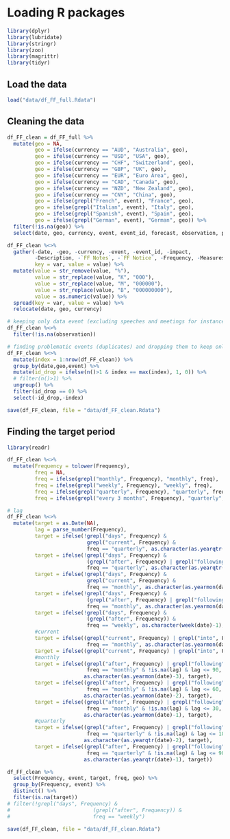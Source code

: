 # Loading R packages
```r
library(dplyr)
library(lubridate)
library(stringr)
library(zoo)
library(magrittr)
library(tidyr)
```

## Load the data
```r
load("data/df_FF_full.Rdata")
```

## Cleaning the data 
```r
df_FF_clean = df_FF_full %>%
  mutate(geo = NA,
         geo = ifelse(currency == "AUD", "Australia", geo),
         geo = ifelse(currency == "USD", "USA", geo),
         geo = ifelse(currency == "CHF", "Switzerland", geo),
         geo = ifelse(currency == "GBP", "UK", geo),
         geo = ifelse(currency == "EUR", "Euro Area", geo),
         geo = ifelse(currency == "CAD", "Canada", geo),
         geo = ifelse(currency == "NZD", "New Zealand", geo),
         geo = ifelse(currency == "CNY", "China", geo),
         geo = ifelse(grepl("French", event), "France", geo),
         geo = ifelse(grepl("Italian", event), "Italy", geo),
         geo = ifelse(grepl("Spanish", event), "Spain", geo),
         geo = ifelse(grepl("German", event), "German", geo)) %>%
  filter(!is.na(geo)) %>%
  select(date, geo, currency, event, event_id, forecast, observation, previous_obs, impact, Description, `FF Notes`, `FF Notice`, Frequency, Measures)

df_FF_clean %<>%
  gather(-date, -geo, -currency, -event, -event_id, -impact,
         -Description, -`FF Notes`, -`FF Notice`, -Frequency, -Measures,
         key = var, value = value) %>%
  mutate(value = str_remove(value, "%"),
         value = str_replace(value, "K", "000"),
         value = str_replace(value, "M", "000000"),
         value = str_replace(value, "B", "000000000"),
         value = as.numeric(value)) %>%
  spread(key = var, value = value) %>%
  relocate(date, geo, currency)

# keeping only data event (excluding speeches and meetings for instance)
df_FF_clean %<>%
  filter(!is.na(observation))

# finding problematic events (duplicates) and dropping them to keep only single events (for now)
df_FF_clean %<>%
  mutate(index = 1:nrow(df_FF_clean)) %>%
  group_by(date,geo,event) %>%
  mutate(id_drop = ifelse(n()>1 & index == max(index), 1, 0)) %>%
  # filter(n()>1) %>%
  ungroup() %>%
  filter(id_drop == 0) %>%
  select(-id_drop,-index)

save(df_FF_clean, file = "data/df_FF_clean.Rdata")
```

## Finding the target period
```r
library(readr)

df_FF_clean %<>%
  mutate(Frequency = tolower(Frequency),
         freq = NA,
         freq = ifelse(grepl("monthly", Frequency), "monthly", freq),
         freq = ifelse(grepl("weekly", Frequency), "weekly", freq),
         freq = ifelse(grepl("quarterly", Frequency), "quarterly", freq),
         freq = ifelse(grepl("every 3 months", Frequency), "quarterly", freq))

# lag
df_FF_clean %<>%
  mutate(target = as.Date(NA),
         lag = parse_number(Frequency),
         target = ifelse(!grepl("days", Frequency) &
                          grepl("current", Frequency) &
                          freq == "quarterly", as.character(as.yearqtr(date)), target),
         target = ifelse(!grepl("days", Frequency) &
                          (grepl("after", Frequency) | grepl("following", Frequency)) &
                          freq == "quarterly", as.character(as.yearqtr(date)-1), target),
         target = ifelse(!grepl("days", Frequency) &
                          grepl("current", Frequency) &
                          freq == "monthly", as.character(as.yearmon(date)), target),
         target = ifelse(!grepl("days", Frequency) &
                          (grepl("after", Frequency) | grepl("following", Frequency)) &
                          freq == "monthly", as.character(as.yearmon(date)-1), target),
         target = ifelse(!grepl("days", Frequency) &
                          (grepl("after", Frequency)) &
                          freq == "weekly", as.character(week(date)-1), target),
         #current
         target = ifelse((grepl("current", Frequency) | grepl("into", Frequency)) &
                          freq == "monthly", as.character(as.yearmon(date)), target),
         target = ifelse((grepl("current", Frequency) | grepl("into", Frequency) | grepl("before", Frequency)) & freq == "quarterly", as.character(as.yearqtr(date)), target),
         #monthly
         target = ifelse((grepl("after", Frequency) | grepl("following", Frequency)) &
                          freq == "monthly" & !is.na(lag) & lag <= 90,
                         as.character(as.yearmon(date)-3), target),
         target = ifelse((grepl("after", Frequency) | grepl("following", Frequency)) &
                          freq == "monthly" & !is.na(lag) & lag <= 60,
                         as.character(as.yearmon(date)-2), target),
         target = ifelse((grepl("after", Frequency) | grepl("following", Frequency)) &
                          freq == "monthly" & !is.na(lag) & lag <= 30,
                         as.character(as.yearmon(date)-1), target),
         #quarterly
         target = ifelse((grepl("after", Frequency) | grepl("following", Frequency)) &
                          freq == "quarterly" & !is.na(lag) & lag <= 180,
                         as.character(as.yearqtr(date)-2), target),
         target = ifelse((grepl("after", Frequency) | grepl("following", Frequency)) &
                          freq == "quarterly" & !is.na(lag) & lag <= 90,
                         as.character(as.yearqtr(date)-1), target))

df_FF_clean %>%
  select(Frequency, event, target, freq, geo) %>%
  group_by(Frequency, event) %>%
  distinct() %>%
  filter(is.na(target))
# filter(!grepl("days", Frequency) &
#                           (grepl("after", Frequency)) &
#                           freq == "weekly")

save(df_FF_clean, file = "data/df_FF_clean.Rdata")
```

